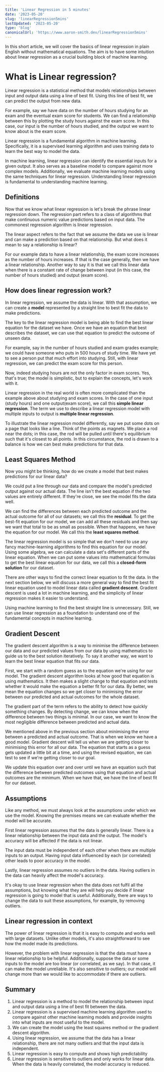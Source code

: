 ```yaml
---
title: 'Linear Regression in 5 minutes'
date: '2023-05-20'
slug: 'linearRegression5mins'
lastUpdated: '2023-05-20'
type: 'blog'
canonicalUrl: 'https://www.aaron-smith.dev/linearRegression5mins'
---
```


In this short article, we will cover the basics of linear regression in plain English without mathematical equations. The aim is to have some intuition about linear regression as a crucial building block of machine learning.

# What is Linear regression?

Linear regression is a statistical method that models relationships between input and output data using a line of best fit. Using this line of best fit, we can predict the output from new data.

For example, say we have data on the number of hours studying for an exam and the eventual exam score for students. We can find a relationship between this by plotting the study hours against the exam score. In this case, our input is the number of hours studied, and the output we want to know about is the exam score.

Linear regression is a fundamental algorithm in machine learning. Specifically, it is a supervised learning algorithm and uses training data to learn the best way to model the data.

In machine learning, linear regression can identify the essential inputs for a given output. It also serves as a baseline model to compare against more complex models. Additionally, we evaluate machine learning models using the same techniques for linear regression. Understanding linear regression is fundamental to understanding machine learning.

## Definitions

Now that we know what linear regression is let's break the phrase linear regression down. The regression part refers to a class of algorithms that make continuous numeric value predictions based on input data. The commonest regression algorithm is linear regression.

The linear aspect refers to the fact that we assume the data we use is linear and can make a prediction based on that relationship. But what does it mean to say a relationship is linear?

For our example data to have a linear relationship, the exam score increases as the number of hours increases. If that is the case generally, then we have a linear relationship. Another way to say it is that we call this linear data when there is a constant rate of change between input (in this case, the number of hours studied) and output (exam score).

## How does linear regression work?

In linear regression, we assume the data is linear. With that assumption, we can create a **model** represented by a straight line to best fit the data to make predictions.

The key to the linear regression model is being able to find the best linear equation for the dataset we have. Once we have an equation that best describes the dataset, we can use that equation to predict the outcome of unseen data.

For example, say in the number of hours studied and exam grades example; we could have someone who puts in 500 hours of study time. We have yet to see a person put that much effort into studying. Still, with linear regression, we can predict the exam score for this person.

Now, indeed studying hours are not the only factor in exam scores. Yes, that's true; the model is simplistic, but to explain the concepts, let's work with it.

Linear regression in the real world is often more complicated than the example above about studying and exam scores. In the case of one input (study hours) and one output(exam score), we call this **simple linear regression**. The term we use to describe a linear regression model with multiple inputs to output is **multiple linear regression**.

To illustrate the linear regression model differently, say we put some dots on a page that looks like a line. Think of the points as magnets. We place a rod near the dots; in this case, the rod will be pulled until there's equilibrium such that it's closest to all points. In this circumstance, the rod is drawn to a balance is how we can best make predictions for that data.

## Least Squares Method

Now you might be thinking, how do we create a model that best makes predictions for our linear data?

We could put a line through our data and compare the model's predicted output against our actual data. The line isn't the best equation if the two values are entirely different. If they're close, we see the model fits the data well.

We can find the differences between each predicted outcome and the actual outcome for all of our datasets; we call this the **residual**. To get the best-fit equation for our model, we can add all these residuals and then say we want that total to be as small as possible. When that happens, we have the equation for our model. We call this the **least squares method**.

The linear regression model is so simple that we don't need to use any fancy machine-learning algorithms to find this equation for our model. Using some algebra, we can calculate a data set's different parts of the linear equation. When we can put some values into mathematical formulas to get the best linear equation for our data, we call this a **closed-form solution** for our dataset.

There are other ways to find the correct linear equation to fit the data. In the next section below, we will discuss a more general way to find the best fit linear equation used to model linear data called **gradient descent**. Gradient descent is used a lot in machine learning, and the simplicity of linear regression makes it easier to understand.

Using machine learning to find the best straight line is unnecessary. Still, we can use linear regression as a foundation to understand one of the fundamental concepts in machine learning.

## Gradient Descent

The gradient descent algorithm is a way to minimise the difference between our data and our predicted values from our data by using mathematics to guide us to the best solution iteratively. To say it another way, we want to learn the best linear equation that fits our data.

First, we start with a random guess as to the equation we're using for our model. The gradient descent algorithm looks at how good that equation is using mathematics. It then makes a slight change to that equation and tests whether it would make the equation a better fit for our data. By better, we mean the equation changes so we get closer to minimising the error between our predicted and actual outcomes for the whole dataset.

The gradient part of the term refers to the ability to detect how quickly something changes. By detecting change, we can know when the difference between two things is minimal. In our case, we want to know the most negligible difference between predicted and actual data.

We mentioned above in the previous section about minimising the error between a predicted and actual outcome. That is when we know we have a good model. Gradient descent will tell us when we are getting closer to minimising this error for all our data. The equation that starts as a guess gets updated a little bit at a time, and using the revised equation, we can test to see if we're getting closer to our goal.

We update this equation over and over until we have an equation such that the difference between predicted outcomes using that equation and actual outcomes are the minimum. When we have that, we have the line of best fit for our dataset.

## Assumptions

Like any method, we must always look at the assumptions under which we use the model. Knowing the premises means we can evaluate whether the model will be accurate.

First linear regression assumes that the data is generally linear. There is a linear relationship between the input data and the output. The model's accuracy will be affected if the data is not linear.

The input data must be independent of each other when there are multiple inputs to an output. Having input data influenced by each (or correlated) other leads to poor accuracy in the model.

Lastly, linear regression assumes no outliers in the data. Having outliers in the data can heavily affect the model's accuracy.

It's okay to use linear regression when the data does not fulfil all the assumptions, but knowing what they are will help you decide if linear regression is going to model that is useful. Additionally, there are ways to change the data to suit these assumptions, for example, by removing outliers.

## Linear regression in context

The power of linear regression is that it is easy to compute and works well with large datasets. Unlike other models, it's also straightforward to see how the model made its predictions.

However, the problem with linear regression is that the data must have a linear relationship to be helpful. Additionally, suppose the data or some inputs to the model are too linear (or correlated, as we say). In that case, it can make the model unreliable. It's also sensitive to outliers; our model will change more than we would like to accommodate if there are outliers.

## Summary

1. Linear regression is a method to model the relationship between input and output data using a line of best fit between the data.
2. Linear regression is a supervised machine learning algorithm used to compare against other machine learning models and provide insights into what inputs are most useful to the model.
3. We can create the model using the least squares method or the gradient descent algorithm.
4. Using linear regression, we assume that the data has a linear relationship, there are not many outliers and that the input data is independent.
5. Linear regression is easy to compute and shows high predictability
6. Linear regression is sensitive to outliers and only works for linear data. When the data is heavily correlated, the model accuracy is reduced.
